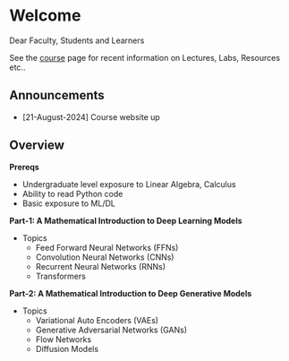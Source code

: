 # Welcome {.unnumbered}


Dear Faculty, Students and Learners

See the [course](./course.qmd) page for recent information on Lectures, Labs, Resources etc.. 

## Announcements
- [21-August-2024] Course website up

## Overview

**Prereqs**

- Undergraduate level exposure to Linear Algebra, Calculus
- Ability to read Python code
- Basic exposure to ML/DL


**Part-1: A Mathematical Introduction to Deep Learning Models**

- Topics
    - Feed Forward Neural Networks (FFNs)
    - Convolution Neural Networks (CNNs)
    - Recurrent Neural Networks (RNNs)
    - Transformers

**Part-2: A Mathematical Introduction to Deep Generative Models**

- Topics
    - Variational Auto Encoders (VAEs)
    - Generative Adversarial Networks (GANs)
    - Flow Networks
    - Diffusion Models



